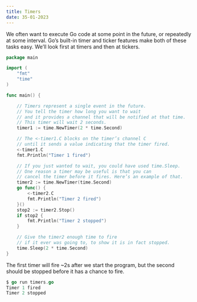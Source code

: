 ```yaml
---
title: Timers 
date: 35-01-2023
---
```


We often want to execute Go code at some point in the future, or repeatedly at some interval. Go’s built-in timer and ticker features make both of these tasks easy. We’ll look first at timers and then at tickers.


```go
package main

import (
    "fmt"
    "time"
)

func main() {

    // Timers represent a single event in the future. 
    // You tell the timer how long you want to wait
    // and it provides a channel that will be notified at that time. 
    // This timer will wait 2 seconds.
    timer1 := time.NewTimer(2 * time.Second)

    // The <-timer1.C blocks on the timer’s channel C 
    // until it sends a value indicating that the timer fired.
    <-timer1.C
    fmt.Println("Timer 1 fired")

    // If you just wanted to wait, you could have used time.Sleep. 
    // One reason a timer may be useful is that you can 
    // cancel the timer before it fires. Here’s an example of that.
    timer2 := time.NewTimer(time.Second)
    go func() {
        <-timer2.C
        fmt.Println("Timer 2 fired")
    }()
    stop2 := timer2.Stop()
    if stop2 {
        fmt.Println("Timer 2 stopped")
    }

    // Give the timer2 enough time to fire
    // if it ever was going to, to show it is in fact stopped.
    time.Sleep(2 * time.Second)
}
```

The first timer will fire ~2s after we start the program, but the second should be stopped before it has a chance to fire.
```go
$ go run timers.go
Timer 1 fired
Timer 2 stopped
```


